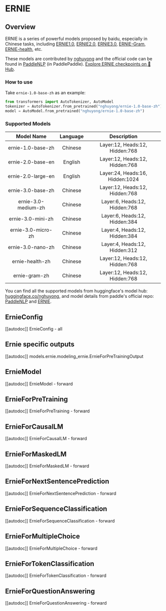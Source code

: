 <!--Copyright 2022 The HuggingFace Team. All rights reserved.

Licensed under the Apache License, Version 2.0 (the "License"); you may not use this file except in compliance with
the License. You may obtain a copy of the License at

http://www.apache.org/licenses/LICENSE-2.0

Unless required by applicable law or agreed to in writing, software distributed under the License is distributed on
an "AS IS" BASIS, WITHOUT WARRANTIES OR CONDITIONS OF ANY KIND, either express or implied. See the License for the
specific language governing permissions and limitations under the License.
-->

# ERNIE

## Overview
ERNIE is a series of powerful models proposed by baidu, especially in Chinese tasks,
including [ERNIE1.0](https://arxiv.org/abs/1904.09223), [ERNIE2.0](https://ojs.aaai.org/index.php/AAAI/article/view/6428),
[ERNIE3.0](https://arxiv.org/abs/2107.02137), [ERNIE-Gram](https://arxiv.org/abs/2010.12148), [ERNIE-health](https://arxiv.org/abs/2110.07244), etc.

These models are contributed by [nghuyong](https://huggingface.co/nghuyong) and the official code can be found in [PaddleNLP](https://github.com/PaddlePaddle/PaddleNLP) (in PaddlePaddle).
[Explore ERNIE checkpoints on 🤗 Hub](https://huggingface.co/models?sort=downloads&search=ERNIE).

### How to use
Take `ernie-1.0-base-zh` as an example:

```Python
from transformers import AutoTokenizer, AutoModel
tokenizer = AutoTokenizer.from_pretrained("nghuyong/ernie-1.0-base-zh")
model = AutoModel.from_pretrained("nghuyong/ernie-1.0-base-zh")
```

### Supported Models

|     Model Name      | Language |           Description           |
|:-------------------:|:--------:|:-------------------------------:|
|  ernie-1.0-base-zh  | Chinese  | Layer:12, Heads:12, Hidden:768  |
|  ernie-2.0-base-en  | English  | Layer:12, Heads:12, Hidden:768  |
| ernie-2.0-large-en  | English  | Layer:24, Heads:16, Hidden:1024 |
|  ernie-3.0-base-zh  | Chinese  | Layer:12, Heads:12, Hidden:768  |
| ernie-3.0-medium-zh | Chinese  |  Layer:6, Heads:12, Hidden:768  |
|  ernie-3.0-mini-zh  | Chinese  |  Layer:6, Heads:12, Hidden:384  |
| ernie-3.0-micro-zh  | Chinese  |  Layer:4, Heads:12, Hidden:384  |
|  ernie-3.0-nano-zh  | Chinese  |  Layer:4, Heads:12, Hidden:312  |
|   ernie-health-zh   | Chinese  | Layer:12, Heads:12, Hidden:768  |
|    ernie-gram-zh    | Chinese  | Layer:12, Heads:12, Hidden:768  |

You can find all the supported models from huggingface's model hub: [huggingface.co/nghuyong](https://huggingface.co/nghuyong), and model details from paddle's official
repo: [PaddleNLP](https://paddlenlp.readthedocs.io/zh/latest/model_zoo/transformers/ERNIE/contents.html)
and [ERNIE](https://github.com/PaddlePaddle/ERNIE/blob/repro).

## ErnieConfig

[[autodoc]] ErnieConfig
    - all

## Ernie specific outputs

[[autodoc]] models.ernie.modeling_ernie.ErnieForPreTrainingOutput

## ErnieModel

[[autodoc]] ErnieModel
    - forward

## ErnieForPreTraining

[[autodoc]] ErnieForPreTraining
    - forward

## ErnieForCausalLM

[[autodoc]] ErnieForCausalLM
    - forward

## ErnieForMaskedLM

[[autodoc]] ErnieForMaskedLM
    - forward

## ErnieForNextSentencePrediction

[[autodoc]] ErnieForNextSentencePrediction
    - forward

## ErnieForSequenceClassification

[[autodoc]] ErnieForSequenceClassification
    - forward

## ErnieForMultipleChoice

[[autodoc]] ErnieForMultipleChoice
    - forward

## ErnieForTokenClassification

[[autodoc]] ErnieForTokenClassification
    - forward

## ErnieForQuestionAnswering

[[autodoc]] ErnieForQuestionAnswering
    - forward